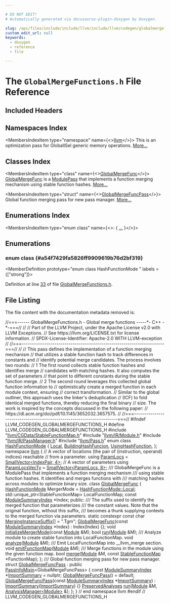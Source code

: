 ```yaml
---

# DO NOT EDIT!
# Automatically generated via docusaurus-plugin-doxygen by Doxygen.

slug: /api/files/include/include/llvm/include/llvm/codegen/globalmergefunctions-h
custom_edit_url: null
keywords:
  - doxygen
  - reference
  - file

---
```





# The `GlobalMergeFunctions.h` File Reference

<DoxygenPage pluginConfig={pluginConfig}>



## Included Headers

<IncludesList>
<IncludesListItem
  filePath="llvm/CGData/StableFunctionMap.h"
  permalink="/docs/api/files/include/include/llvm/include/llvm/cgdata/stablefunctionmap-h"
  isLocal="true" />
<IncludesListItem
  filePath="llvm/IR/Module.h"
  permalink="/docs/api/files/include/include/llvm/include/llvm/ir/module-h"
  isLocal="true" />
<IncludesListItem
  filePath="llvm/IR/PassManager.h"
  permalink="/docs/api/files/include/include/llvm/include/llvm/ir/passmanager-h"
  isLocal="true" />
<IncludesListItem
  filePath="llvm/Pass.h"
  permalink="/docs/api/files/include/include/llvm/pass-h"
  isLocal="true" />
</IncludesList>

## Namespaces Index

<MembersIndex>

<MembersIndexItem
  type="namespace"
  name={<><a href="/docs/api/namespaces/llvm">llvm</a></>}>
This is an optimization pass for GlobalISel generic memory operations. <a href="/docs/api/namespaces/llvm/#details">More...</a>
</MembersIndexItem>

</MembersIndex>

## Classes Index

<MembersIndex>

<MembersIndexItem
  type="class"
  name={<><a href="/docs/api/classes/llvm/globalmergefunc">GlobalMergeFunc</a></>}>
<a href="/docs/api/classes/llvm/globalmergefunc">GlobalMergeFunc</a> is a <a href="/docs/api/classes/llvm/modulepass">ModulePass</a> that implements a function merging mechanism using stable function hashes. <a href="/docs/api/classes/llvm/globalmergefunc/#details">More...</a>
</MembersIndexItem>

<MembersIndexItem
  type="struct"
  name={<><a href="/docs/api/structs/llvm/globalmergefuncpass">GlobalMergeFuncPass</a></>}>
Global function merging pass for new pass manager. <a href="/docs/api/structs/llvm/globalmergefuncpass/#details">More...</a>
</MembersIndexItem>

</MembersIndex>

## Enumerations Index

<MembersIndex>

<MembersIndexItem
  type="enum class"
  name={<>:  &#123; <a href="#a54f7429fa5826ff9909619b76d2bf319">...</a> &#125;</>}>
</MembersIndexItem>

</MembersIndex>


<SectionDefinition>

## Enumerations

### enum class  {#a54f7429fa5826ff9909619b76d2bf319}

<MemberDefinition
  prototype="enum class HashFunctionMode "
 labels = {["strong"]}>

<EnumerationList title="Enumeration values">

<Link id="a54f7429fa5826ff9909619b76d2bf319a509820290d57f333403f490dde7316f4" />
<EnumerationListItem name="Local">

</EnumerationListItem>

<Link id="a54f7429fa5826ff9909619b76d2bf319aa293c94afff27e2a0f2c873a1f9acf49" />
<EnumerationListItem name="BuildingHashFuncion">

</EnumerationListItem>

<Link id="a54f7429fa5826ff9909619b76d2bf319afa46b0d5da73074480f846d18c63a7f4" />
<EnumerationListItem name="UsingHashFunction">

</EnumerationListItem>

</EnumerationList>

Definition at line <a href="#l00033">33</a> of file <a href="/docs/api/files/include/include/llvm/include/llvm/codegen/globalmergefunctions-h">GlobalMergeFunctions.h</a>.
</MemberDefinition>

</SectionDefinition>

## File Listing

The file content with the documentation metadata removed is:

<ProgramListing>

<Link id="l00001" /><CodeLine lineNumber="1"><Highlight kind="comment">//===------ GlobalMergeFunctions.h - Global merge functions -----&#42;- C++ -&#42;-===//</Highlight><Highlight kind="normal"></Highlight></CodeLine>
<Link id="l00002" /><CodeLine lineNumber="2"><Highlight kind="normal"></Highlight><Highlight kind="comment">//</Highlight><Highlight kind="normal"></Highlight></CodeLine>
<Link id="l00003" /><CodeLine lineNumber="3"><Highlight kind="normal"></Highlight><Highlight kind="comment">// Part of the LLVM Project, under the Apache License v2.0 with LLVM Exceptions.</Highlight><Highlight kind="normal"></Highlight></CodeLine>
<Link id="l00004" /><CodeLine lineNumber="4"><Highlight kind="normal"></Highlight><Highlight kind="comment">// See https://llvm.org/LICENSE.txt for license information.</Highlight><Highlight kind="normal"></Highlight></CodeLine>
<Link id="l00005" /><CodeLine lineNumber="5"><Highlight kind="normal"></Highlight><Highlight kind="comment">// SPDX-License-Identifier: Apache-2.0 WITH LLVM-exception</Highlight><Highlight kind="normal"></Highlight></CodeLine>
<Link id="l00006" /><CodeLine lineNumber="6"><Highlight kind="normal"></Highlight><Highlight kind="comment">//</Highlight><Highlight kind="normal"></Highlight></CodeLine>
<Link id="l00007" /><CodeLine lineNumber="7"><Highlight kind="normal"></Highlight><Highlight kind="comment">//===----------------------------------------------------------------------===//</Highlight><Highlight kind="normal"></Highlight></CodeLine>
<Link id="l00008" /><CodeLine lineNumber="8"><Highlight kind="normal"></Highlight><Highlight kind="comment">//</Highlight><Highlight kind="normal"></Highlight></CodeLine>
<Link id="l00009" /><CodeLine lineNumber="9"><Highlight kind="normal"></Highlight><Highlight kind="comment">// This pass defines the implementation of a function merging mechanism</Highlight><Highlight kind="normal"></Highlight></CodeLine>
<Link id="l00010" /><CodeLine lineNumber="10"><Highlight kind="normal"></Highlight><Highlight kind="comment">// that utilizes a stable function hash to track differences in constants and</Highlight><Highlight kind="normal"></Highlight></CodeLine>
<Link id="l00011" /><CodeLine lineNumber="11"><Highlight kind="normal"></Highlight><Highlight kind="comment">// identify potential merge candidates. The process involves two rounds:</Highlight><Highlight kind="normal"></Highlight></CodeLine>
<Link id="l00012" /><CodeLine lineNumber="12"><Highlight kind="normal"></Highlight><Highlight kind="comment">// 1 The first round collects stable function hashes and identifies merge</Highlight><Highlight kind="normal"></Highlight></CodeLine>
<Link id="l00013" /><CodeLine lineNumber="13"><Highlight kind="normal"></Highlight><Highlight kind="comment">//    candidates with matching hashes. It also computes the set of parameters</Highlight><Highlight kind="normal"></Highlight></CodeLine>
<Link id="l00014" /><CodeLine lineNumber="14"><Highlight kind="normal"></Highlight><Highlight kind="comment">//    that point to different constants during the stable function merge.</Highlight><Highlight kind="normal"></Highlight></CodeLine>
<Link id="l00015" /><CodeLine lineNumber="15"><Highlight kind="normal"></Highlight><Highlight kind="comment">// 2 The second round leverages this collected global function information to</Highlight><Highlight kind="normal"></Highlight></CodeLine>
<Link id="l00016" /><CodeLine lineNumber="16"><Highlight kind="normal"></Highlight><Highlight kind="comment">//    optimistically create a merged function in each module context, ensuring</Highlight><Highlight kind="normal"></Highlight></CodeLine>
<Link id="l00017" /><CodeLine lineNumber="17"><Highlight kind="normal"></Highlight><Highlight kind="comment">//    correct transformation.</Highlight><Highlight kind="normal"></Highlight></CodeLine>
<Link id="l00018" /><CodeLine lineNumber="18"><Highlight kind="normal"></Highlight><Highlight kind="comment">// Similar to the global outliner, this approach uses the linker&#39;s deduplication</Highlight><Highlight kind="normal"></Highlight></CodeLine>
<Link id="l00019" /><CodeLine lineNumber="19"><Highlight kind="normal"></Highlight><Highlight kind="comment">// (ICF) to fold identical merged functions, thereby reducing the final binary</Highlight><Highlight kind="normal"></Highlight></CodeLine>
<Link id="l00020" /><CodeLine lineNumber="20"><Highlight kind="normal"></Highlight><Highlight kind="comment">// size. The work is inspired by the concepts discussed in the following paper:</Highlight><Highlight kind="normal"></Highlight></CodeLine>
<Link id="l00021" /><CodeLine lineNumber="21"><Highlight kind="normal"></Highlight><Highlight kind="comment">// https://dl.acm.org/doi/pdf/10.1145/3652032.3657575.</Highlight><Highlight kind="normal"></Highlight></CodeLine>
<Link id="l00022" /><CodeLine lineNumber="22"><Highlight kind="normal"></Highlight><Highlight kind="comment">//</Highlight><Highlight kind="normal"></Highlight></CodeLine>
<Link id="l00023" /><CodeLine lineNumber="23"><Highlight kind="normal"></Highlight><Highlight kind="comment">//===----------------------------------------------------------------------===//</Highlight><Highlight kind="normal"></Highlight></CodeLine>
<Link id="l00024" /><CodeLine lineNumber="24"><Highlight kind="normal"></Highlight></CodeLine>
<Link id="l00025" /><CodeLine lineNumber="25"><Highlight kind="normal"></Highlight><Highlight kind="preprocessor">#ifndef LLVM&#95;CODEGEN&#95;GLOBALMERGEFUNCTIONS&#95;H</Highlight><Highlight kind="normal"></Highlight></CodeLine>
<Link id="l00026" /><CodeLine lineNumber="26"><Highlight kind="normal"></Highlight><Highlight kind="preprocessor">#define LLVM&#95;CODEGEN&#95;GLOBALMERGEFUNCTIONS&#95;H</Highlight><Highlight kind="normal"></Highlight></CodeLine>
<Link id="l00027" /><CodeLine lineNumber="27"><Highlight kind="normal"></Highlight></CodeLine>
<Link id="l00028" /><CodeLine lineNumber="28"><Highlight kind="normal"></Highlight><Highlight kind="preprocessor">#include &quot;<a href="/docs/api/files/include/include/llvm/include/llvm/cgdata/stablefunctionmap-h">llvm/CGData/StableFunctionMap.h</a>&quot;</Highlight><Highlight kind="normal"></Highlight></CodeLine>
<Link id="l00029" /><CodeLine lineNumber="29"><Highlight kind="normal"></Highlight><Highlight kind="preprocessor">#include &quot;<a href="/docs/api/files/include/include/llvm/include/llvm/ir/module-h">llvm/IR/Module.h</a>&quot;</Highlight><Highlight kind="normal"></Highlight></CodeLine>
<Link id="l00030" /><CodeLine lineNumber="30"><Highlight kind="normal"></Highlight><Highlight kind="preprocessor">#include &quot;<a href="/docs/api/files/include/include/llvm/include/llvm/ir/passmanager-h">llvm/IR/PassManager.h</a>&quot;</Highlight><Highlight kind="normal"></Highlight></CodeLine>
<Link id="l00031" /><CodeLine lineNumber="31"><Highlight kind="normal"></Highlight><Highlight kind="preprocessor">#include &quot;<a href="/docs/api/files/include/include/llvm/pass-h">llvm/Pass.h</a>&quot;</Highlight><Highlight kind="normal"></Highlight></CodeLine>
<Link id="l00032" /><CodeLine lineNumber="32"><Highlight kind="normal"></Highlight></CodeLine>
<Link id="l00033" /><CodeLine lineNumber="33" lineLink="#a54f7429fa5826ff9909619b76d2bf319"><Highlight kind="normal"></Highlight><Highlight kind="keyword">enum class</Highlight><Highlight kind="normal"> <a href="#a54f7429fa5826ff9909619b76d2bf319">HashFunctionMode</a> &#123;</Highlight></CodeLine>
<Link id="l00034" /><CodeLine lineNumber="34" lineLink="#a54f7429fa5826ff9909619b76d2bf319a509820290d57f333403f490dde7316f4"><Highlight kind="normal">  <a href="#a54f7429fa5826ff9909619b76d2bf319a509820290d57f333403f490dde7316f4">Local</a>,</Highlight></CodeLine>
<Link id="l00035" /><CodeLine lineNumber="35" lineLink="#a54f7429fa5826ff9909619b76d2bf319aa293c94afff27e2a0f2c873a1f9acf49"><Highlight kind="normal">  <a href="#a54f7429fa5826ff9909619b76d2bf319aa293c94afff27e2a0f2c873a1f9acf49">BuildingHashFuncion</a>,</Highlight></CodeLine>
<Link id="l00036" /><CodeLine lineNumber="36" lineLink="#a54f7429fa5826ff9909619b76d2bf319afa46b0d5da73074480f846d18c63a7f4"><Highlight kind="normal">  <a href="#a54f7429fa5826ff9909619b76d2bf319afa46b0d5da73074480f846d18c63a7f4">UsingHashFunction</a>,</Highlight></CodeLine>
<Link id="l00037" /><CodeLine lineNumber="37"><Highlight kind="normal">&#125;;</Highlight></CodeLine>
<Link id="l00038" /><CodeLine lineNumber="38"><Highlight kind="normal"></Highlight></CodeLine>
<Link id="l00039" /><CodeLine lineNumber="39"><Highlight kind="normal"></Highlight><Highlight kind="keyword">namespace </Highlight><Highlight kind="normal"><a href="/docs/api/namespaces/llvm">llvm</a> &#123;</Highlight></CodeLine>
<Link id="l00040" /><CodeLine lineNumber="40"><Highlight kind="normal"></Highlight></CodeLine>
<Link id="l00041" /><CodeLine lineNumber="41"><Highlight kind="normal"></Highlight><Highlight kind="comment">// A vector of locations (the pair of (instruction, operand) indices) reachable</Highlight><Highlight kind="normal"></Highlight></CodeLine>
<Link id="l00042" /><CodeLine lineNumber="42"><Highlight kind="normal"></Highlight><Highlight kind="comment">// from a parameter.</Highlight><Highlight kind="normal"></Highlight></CodeLine>
<Link id="l00043" /><CodeLine lineNumber="43" lineLink="/docs/api/namespaces/llvm/#a9aa9a17a9fac95f798d0bb107562d7e6"><Highlight kind="normal"></Highlight><Highlight kind="keyword">using </Highlight><Highlight kind="normal"><a href="/docs/api/namespaces/llvm/#a9aa9a17a9fac95f798d0bb107562d7e6">ParamLocs</a> = <a href="/docs/api/classes/llvm/smallvector">SmallVector&lt;IndexPair, 4&gt;</a>;</Highlight></CodeLine>
<Link id="l00044" /><CodeLine lineNumber="44"><Highlight kind="normal"></Highlight><Highlight kind="comment">// A vector of parameters</Highlight><Highlight kind="normal"></Highlight></CodeLine>
<Link id="l00045" /><CodeLine lineNumber="45" lineLink="/docs/api/namespaces/llvm/#abbe4da6da370cb9f4755ec0a74608c33"><Highlight kind="normal"></Highlight><Highlight kind="keyword">using </Highlight><Highlight kind="normal"><a href="/docs/api/namespaces/llvm/#abbe4da6da370cb9f4755ec0a74608c33">ParamLocsVecTy</a> = <a href="/docs/api/classes/llvm/smallvector">SmallVector&lt;ParamLocs, 8&gt;</a>;</Highlight></CodeLine>
<Link id="l00046" /><CodeLine lineNumber="46"><Highlight kind="normal"></Highlight><Highlight kind="comment"></Highlight></CodeLine>
<Link id="l00047" /><CodeLine lineNumber="47"><Highlight kind="comment">/// GlobalMergeFunc is a ModulePass that implements a function merging mechanism</Highlight></CodeLine>
<Link id="l00048" /><CodeLine lineNumber="48"><Highlight kind="comment">/// using stable function hashes. It identifies and merges functions with</Highlight></CodeLine>
<Link id="l00049" /><CodeLine lineNumber="49"><Highlight kind="comment">/// matching hashes across modules to optimize binary size.</Highlight><Highlight kind="normal"></Highlight></CodeLine>
<Link id="l00050" /><CodeLine lineNumber="50" lineLink="/docs/api/classes/llvm/globalmergefunc"><Highlight kind="normal"></Highlight><Highlight kind="keyword">class </Highlight><Highlight kind="normal"><a href="/docs/api/classes/llvm/globalmergefunc/#a4e65eb92bb3d24fdabb50564dd6e47c8">GlobalMergeFunc</a> &#123;</Highlight></CodeLine>
<Link id="l00051" /><CodeLine lineNumber="51"><Highlight kind="normal">  <a href="#a54f7429fa5826ff9909619b76d2bf319">HashFunctionMode</a> MergerMode = <a href="#a54f7429fa5826ff9909619b76d2bf319a509820290d57f333403f490dde7316f4">HashFunctionMode::Local</a>;</Highlight></CodeLine>
<Link id="l00052" /><CodeLine lineNumber="52"><Highlight kind="normal"></Highlight></CodeLine>
<Link id="l00053" /><CodeLine lineNumber="53"><Highlight kind="normal">  std::unique&#95;ptr&lt;StableFunctionMap&gt; LocalFunctionMap;</Highlight></CodeLine>
<Link id="l00054" /><CodeLine lineNumber="54"><Highlight kind="normal"></Highlight></CodeLine>
<Link id="l00055" /><CodeLine lineNumber="55"><Highlight kind="normal">  </Highlight><Highlight kind="keyword">const</Highlight><Highlight kind="normal"> <a href="/docs/api/classes/llvm/modulesummaryindex">ModuleSummaryIndex</a> &#42;Index;</Highlight></CodeLine>
<Link id="l00056" /><CodeLine lineNumber="56"><Highlight kind="normal"></Highlight></CodeLine>
<Link id="l00057" /><CodeLine lineNumber="57"><Highlight kind="normal"></Highlight><Highlight kind="keyword">public</Highlight><Highlight kind="normal">:</Highlight><Highlight kind="comment"></Highlight></CodeLine>
<Link id="l00058" /><CodeLine lineNumber="58"><Highlight kind="comment">  /// The suffix used to identify the merged function that parameterizes</Highlight></CodeLine>
<Link id="l00059" /><CodeLine lineNumber="59"><Highlight kind="comment">  /// the constant values. Note that the original function, without this suffix,</Highlight></CodeLine>
<Link id="l00060" /><CodeLine lineNumber="60"><Highlight kind="comment">  /// becomes a thunk supplying contexts to the merged function via parameters.</Highlight><Highlight kind="normal"></Highlight></CodeLine>
<Link id="l00061" /><CodeLine lineNumber="61" lineLink="/docs/api/classes/llvm/globalmergefunc/#a8d5bafac1624b2b2608554711a6d05c5"><Highlight kind="normal">  </Highlight><Highlight kind="keyword">static</Highlight><Highlight kind="normal"> </Highlight><Highlight kind="keyword">constexpr</Highlight><Highlight kind="normal"> </Highlight><Highlight kind="keyword">const</Highlight><Highlight kind="normal"> </Highlight><Highlight kind="keywordtype">char</Highlight><Highlight kind="normal"> <a href="/docs/api/classes/llvm/globalmergefunc/#a8d5bafac1624b2b2608554711a6d05c5">MergingInstanceSuffix</a>&#91;&#93; = </Highlight><Highlight kind="stringliteral">&quot;.Tgm&quot;</Highlight><Highlight kind="normal">;</Highlight></CodeLine>
<Link id="l00062" /><CodeLine lineNumber="62"><Highlight kind="normal"></Highlight></CodeLine>
<Link id="l00063" /><CodeLine lineNumber="63" lineLink="/docs/api/classes/llvm/globalmergefunc/#a4e65eb92bb3d24fdabb50564dd6e47c8"><Highlight kind="normal">  <a href="/docs/api/classes/llvm/globalmergefunc/#a4e65eb92bb3d24fdabb50564dd6e47c8">GlobalMergeFunc</a>(</Highlight><Highlight kind="keyword">const</Highlight><Highlight kind="normal"> <a href="/docs/api/classes/llvm/modulesummaryindex">ModuleSummaryIndex</a> &#42;Index) : Index(Index) &#123;&#125;;</Highlight></CodeLine>
<Link id="l00064" /><CodeLine lineNumber="64"><Highlight kind="normal"></Highlight></CodeLine>
<Link id="l00065" /><CodeLine lineNumber="65"><Highlight kind="normal">  </Highlight><Highlight kind="keywordtype">void</Highlight><Highlight kind="normal"> <a href="/docs/api/classes/llvm/globalmergefunc/#a2488d432f5848fe22cde3e75c48b1b09">initializeMergerMode</a>(</Highlight><Highlight kind="keyword">const</Highlight><Highlight kind="normal"> <a href="/docs/api/classes/llvm/module">Module</a> &amp;M);</Highlight></CodeLine>
<Link id="l00066" /><CodeLine lineNumber="66"><Highlight kind="normal"></Highlight></CodeLine>
<Link id="l00067" /><CodeLine lineNumber="67"><Highlight kind="normal">  </Highlight><Highlight kind="keywordtype">bool</Highlight><Highlight kind="normal"> <a href="/docs/api/classes/llvm/globalmergefunc/#ac34d5c990cef52524ce44f37d869664f">run</a>(<a href="/docs/api/classes/llvm/module">Module</a> &amp;M);</Highlight></CodeLine>
<Link id="l00068" /><CodeLine lineNumber="68"><Highlight kind="normal"></Highlight><Highlight kind="comment"></Highlight></CodeLine>
<Link id="l00069" /><CodeLine lineNumber="69"><Highlight kind="comment">  /// Analyze module to create stable function into LocalFunctionMap.</Highlight><Highlight kind="normal"></Highlight></CodeLine>
<Link id="l00070" /><CodeLine lineNumber="70"><Highlight kind="normal">  </Highlight><Highlight kind="keywordtype">void</Highlight><Highlight kind="normal"> <a href="/docs/api/classes/llvm/globalmergefunc/#a0feb5d10bbb29baf7073385e9c4600a0">analyze</a>(<a href="/docs/api/classes/llvm/module">Module</a> &amp;M);</Highlight></CodeLine>
<Link id="l00071" /><CodeLine lineNumber="71"><Highlight kind="normal"></Highlight><Highlight kind="comment"></Highlight></CodeLine>
<Link id="l00072" /><CodeLine lineNumber="72"><Highlight kind="comment">  /// Emit LocalFunctionMap into &#95;&#95;llvm&#95;merge section.</Highlight><Highlight kind="normal"></Highlight></CodeLine>
<Link id="l00073" /><CodeLine lineNumber="73"><Highlight kind="normal">  </Highlight><Highlight kind="keywordtype">void</Highlight><Highlight kind="normal"> <a href="/docs/api/classes/llvm/globalmergefunc/#a5f897499fea3f1a9fbb5c0fb2a363a20">emitFunctionMap</a>(<a href="/docs/api/classes/llvm/module">Module</a> &amp;M);</Highlight></CodeLine>
<Link id="l00074" /><CodeLine lineNumber="74"><Highlight kind="normal"></Highlight><Highlight kind="comment"></Highlight></CodeLine>
<Link id="l00075" /><CodeLine lineNumber="75"><Highlight kind="comment">  /// Merge functions in the module using the given function map.</Highlight><Highlight kind="normal"></Highlight></CodeLine>
<Link id="l00076" /><CodeLine lineNumber="76"><Highlight kind="normal">  </Highlight><Highlight kind="keywordtype">bool</Highlight><Highlight kind="normal"> <a href="/docs/api/classes/llvm/globalmergefunc/#a31ba90bd367677d2bf4065d6e51eca65">merge</a>(<a href="/docs/api/classes/llvm/module">Module</a> &amp;M, </Highlight><Highlight kind="keyword">const</Highlight><Highlight kind="normal"> <a href="/docs/api/structs/llvm/stablefunctionmap">StableFunctionMap</a> &#42;FunctionMap);</Highlight></CodeLine>
<Link id="l00077" /><CodeLine lineNumber="77"><Highlight kind="normal">&#125;;</Highlight></CodeLine>
<Link id="l00078" /><CodeLine lineNumber="78"><Highlight kind="normal"></Highlight><Highlight kind="comment"></Highlight></CodeLine>
<Link id="l00079" /><CodeLine lineNumber="79"><Highlight kind="comment">/// Global function merging pass for new pass manager.</Highlight><Highlight kind="normal"></Highlight></CodeLine>
<Link id="l00080" /><CodeLine lineNumber="80" lineLink="/docs/api/structs/llvm/globalmergefuncpass"><Highlight kind="normal"></Highlight><Highlight kind="keyword">struct </Highlight><Highlight kind="normal"><a href="/docs/api/structs/llvm/globalmergefuncpass/#ab10cfc07128a2220f34701f05f2ab223">GlobalMergeFuncPass</a> : </Highlight><Highlight kind="keyword">public</Highlight><Highlight kind="normal"> <a href="/docs/api/structs/llvm/passinfomixin">PassInfoMixin</a>&lt;GlobalMergeFuncPass&gt; &#123;</Highlight></CodeLine>
<Link id="l00081" /><CodeLine lineNumber="81" lineLink="/docs/api/structs/llvm/globalmergefuncpass/#a8ada82b0acc3fb5724a23ba79534619c"><Highlight kind="normal">  </Highlight><Highlight kind="keyword">const</Highlight><Highlight kind="normal"> <a href="/docs/api/classes/llvm/modulesummaryindex">ModuleSummaryIndex</a> &#42;<a href="/docs/api/structs/llvm/globalmergefuncpass/#a8ada82b0acc3fb5724a23ba79534619c">ImportSummary</a> = </Highlight><Highlight kind="keyword">nullptr</Highlight><Highlight kind="normal">;</Highlight></CodeLine>
<Link id="l00082" /><CodeLine lineNumber="82" lineLink="/docs/api/structs/llvm/globalmergefuncpass/#ab10cfc07128a2220f34701f05f2ab223"><Highlight kind="normal">  <a href="/docs/api/structs/llvm/globalmergefuncpass/#ab10cfc07128a2220f34701f05f2ab223">GlobalMergeFuncPass</a>() = </Highlight><Highlight kind="keywordflow">default</Highlight><Highlight kind="normal">;</Highlight></CodeLine>
<Link id="l00083" /><CodeLine lineNumber="83" lineLink="/docs/api/structs/llvm/globalmergefuncpass/#a1fa7ada23c14390990e316d110bc7900"><Highlight kind="normal">  <a href="/docs/api/structs/llvm/globalmergefuncpass/#a1fa7ada23c14390990e316d110bc7900">GlobalMergeFuncPass</a>(</Highlight><Highlight kind="keyword">const</Highlight><Highlight kind="normal"> <a href="/docs/api/classes/llvm/modulesummaryindex">ModuleSummaryIndex</a> &#42;<a href="/docs/api/structs/llvm/globalmergefuncpass/#a8ada82b0acc3fb5724a23ba79534619c">ImportSummary</a>)</Highlight></CodeLine>
<Link id="l00084" /><CodeLine lineNumber="84"><Highlight kind="normal">      : <a href="/docs/api/structs/llvm/globalmergefuncpass/#a8ada82b0acc3fb5724a23ba79534619c">ImportSummary</a>(<a href="/docs/api/structs/llvm/globalmergefuncpass/#a8ada82b0acc3fb5724a23ba79534619c">ImportSummary</a>) &#123;&#125;</Highlight></CodeLine>
<Link id="l00085" /><CodeLine lineNumber="85"><Highlight kind="normal">  <a href="/docs/api/classes/llvm/preservedanalyses">PreservedAnalyses</a> <a href="/docs/api/structs/llvm/globalmergefuncpass/#a51a440937b3f08b15f896d0c11777a78">run</a>(<a href="/docs/api/classes/llvm/module">Module</a> &amp;M, <a href="/docs/api/classes/llvm/analysismanager">AnalysisManager&lt;Module&gt;</a> &amp;);</Highlight></CodeLine>
<Link id="l00086" /><CodeLine lineNumber="86"><Highlight kind="normal">&#125;;</Highlight></CodeLine>
<Link id="l00087" /><CodeLine lineNumber="87"><Highlight kind="normal"></Highlight></CodeLine>
<Link id="l00088" /><CodeLine lineNumber="88"><Highlight kind="normal">&#125; </Highlight><Highlight kind="comment">// end namespace llvm</Highlight><Highlight kind="normal"></Highlight></CodeLine>
<Link id="l00089" /><CodeLine lineNumber="89"><Highlight kind="normal"></Highlight><Highlight kind="preprocessor">#endif </Highlight><Highlight kind="comment">// LLVM&#95;CODEGEN&#95;GLOBALMERGEFUNCTIONS&#95;H</Highlight><Highlight kind="normal"></Highlight></CodeLine>

</ProgramListing>


</DoxygenPage>
